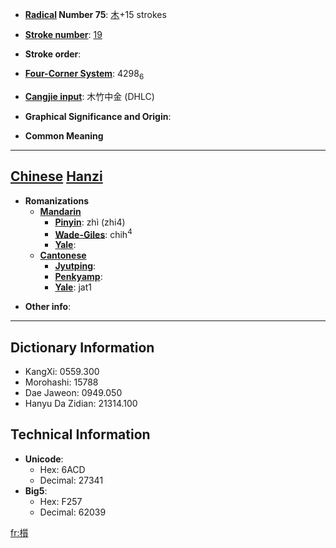 * '''[[Wiktionary:Chinese radical index| Radical]] Number 75''': [[Wiktionary:Chinese radical index 木|木]]+15 strokes

* '''[[Wiktionary:Chinese total strokes index|Stroke number]]''': [[Wiktionary:Chinese total strokes index 19|19]]

* '''Stroke order''': 

* '''[[Wiktionary:Chinese four corner index|Four-Corner System]]''': 4298<sub>6</sub>

* '''[[Wiktionary:Chinese Cangjie index|Cangjie input]]''': 木竹中金 (DHLC)

* '''Graphical Significance and Origin''': 

* '''Common Meaning'''

----

== [[Chinese]] [[Hanzi]] ==

* '''Romanizations'''
** '''[[Mandarin]]'''
*** '''[[Pinyin]]''': zhì (zhi4)
*** '''[[Wade-Giles]]''': chih<sup>4</sup>
*** '''[[Yale]]''': 
** '''[[Cantonese]]'''
*** '''[[Jyutping]]''':
*** '''[[Penkyamp]]''': 
*** '''[[Yale]]''': jat1

* '''Other info''': 

----

== Dictionary Information ==

* KangXi: 0559.300
* Morohashi: 15788
* Dae Jaweon: 0949.050
* Hanyu Da Zidian: 21314.100

== Technical Information ==

* '''Unicode''':
** Hex: 6ACD
** Decimal: 27341
* '''Big5''':
** Hex: F257
** Decimal: 62039

[[fr:櫍]]